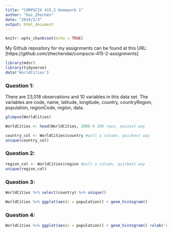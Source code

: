 ```yaml
---
title: "COMPSCIX 415.2 Homework 1"
author: "Dai_Zhechen"
date: "2019/2/3"
output: html_document
---
```


```r
knitr::opts_chunk$set(echo = TRUE)
```

My Github repository for my assignments can be found at this URL:[https://github.com/zhechendai/compscix-415-2-assignments]

```r
library(mdsr)
library(tidyverse)
data('WorldCities')
```

### Question 1:
There are 23,018 observations and 10 variables in this data set. The variables are code, name, latitude, longitude, country, countryRegion, population, regionCode, region, data.

```r
glimpse(WorldCities)
```
```r
WorldCities <- head(WorldCities, 200) # 200 rows, easiest way
```
```r
country_col <- WorldCities$country #pull a column, quickest way
unique(country_col)
```

### Question 2:
```r
region_col <- WorldCities$region #pull a column, quickest way
unique(region_col)
```

### Question 3:
```r
WorldCities %>% select(country) %>% unique()
```


```r
WorldCities %>% ggplot(aes(x = population)) + geom_histogram()
```

### Question 4:
```r
WorldCities %>% ggplot(aes(x = population)) + geom_histogram() +xlab('City Population')+ylab('Latest Count')+ggtitle('The Distribution of City Populations')+theme_bw()
```
